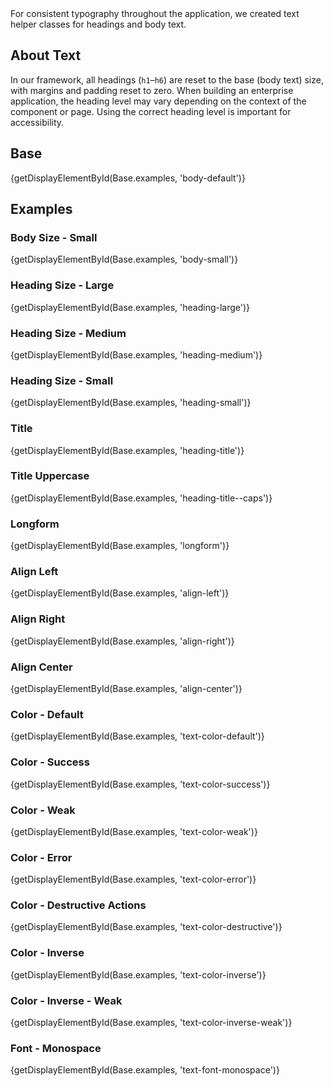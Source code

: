 
<div className="doc lead">
  For consistent typography throughout the application, we created text helper classes for headings and body text.
</div>

## About Text
In our framework, all headings (`h1`–`h6`) are reset to the base (body text) size, with margins and padding reset to zero. When building an enterprise application, the heading level may vary depending on the context of the component or page. Using the correct heading level is important for accessibility.

## Base
<CodeView>
  {getDisplayElementById(Base.examples, 'body-default')}
</CodeView>

## Examples

### Body Size - Small
<CodeView>
  {getDisplayElementById(Base.examples, 'body-small')}
</CodeView>

### Heading Size - Large
<CodeView>
  {getDisplayElementById(Base.examples, 'heading-large')}
</CodeView>

### Heading Size - Medium
<CodeView>
  {getDisplayElementById(Base.examples, 'heading-medium')}
</CodeView>

### Heading Size - Small
<CodeView>
  {getDisplayElementById(Base.examples, 'heading-small')}
</CodeView>

### Title
<CodeView>
  {getDisplayElementById(Base.examples, 'heading-title')}
</CodeView>

### Title Uppercase
<CodeView>
  {getDisplayElementById(Base.examples, 'heading-title--caps')}
</CodeView>

### Longform
<CodeView>
  {getDisplayElementById(Base.examples, 'longform')}
</CodeView>

### Align Left
<CodeView>
  {getDisplayElementById(Base.examples, 'align-left')}
</CodeView>

### Align Right
<CodeView>
  {getDisplayElementById(Base.examples, 'align-right')}
</CodeView>

### Align Center
<CodeView>
  {getDisplayElementById(Base.examples, 'align-center')}
</CodeView>

### Color - Default
<CodeView>
  {getDisplayElementById(Base.examples, 'text-color-default')}
</CodeView>

### Color - Success
<CodeView>
  {getDisplayElementById(Base.examples, 'text-color-success')}
</CodeView>

### Color - Weak
<CodeView>
  {getDisplayElementById(Base.examples, 'text-color-weak')}
</CodeView>

### Color - Error
<CodeView>
  {getDisplayElementById(Base.examples, 'text-color-error')}
</CodeView>

### Color - Destructive Actions
<CodeView>
  {getDisplayElementById(Base.examples, 'text-color-destructive')}
</CodeView>

### Color - Inverse
<CodeView>
  {getDisplayElementById(Base.examples, 'text-color-inverse')}
</CodeView>

### Color - Inverse - Weak
<CodeView>
  {getDisplayElementById(Base.examples, 'text-color-inverse-weak')}
</CodeView>

### Font - Monospace
<CodeView>
  {getDisplayElementById(Base.examples, 'text-font-monospace')}
</CodeView>
